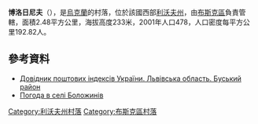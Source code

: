 {{coord|50|1|3|N|24|44|2|E|scale:100000|display=title}}

'''博洛日尼夫'''（{{lang-uk|Боложинів}}），是[[烏克蘭|烏克蘭]]的村落，位於該國西部[[利沃夫州|利沃夫州]]，由[[布斯克區|布斯克區]]負責管轄，面積2.48平方公里，海拔高度233米，2001年人口478，人口密度每平方公里192.82人。

==參考資料==
*[http://www.uaidx.com/13/286/index Довідник поштових індексів України. Львівська область. Буський район]{{Wayback|url=http://www.uaidx.com/13/286/index |date=20160909184638 }}
* [http://weather.in.ua/ua/l'vovskaja/1715 Погода в селі Боложинів] {{Wayback|url=http://weather.in.ua/ua/l'vovskaja/1715 |date=20160305202331 }}

{{DEFAULTSORT:Боложинів}}
[[Category:利沃夫州村落|Category:利沃夫州村落]]
[[Category:布斯克區村落|Category:布斯克區村落]]


{{Lviv-geo-stub}}